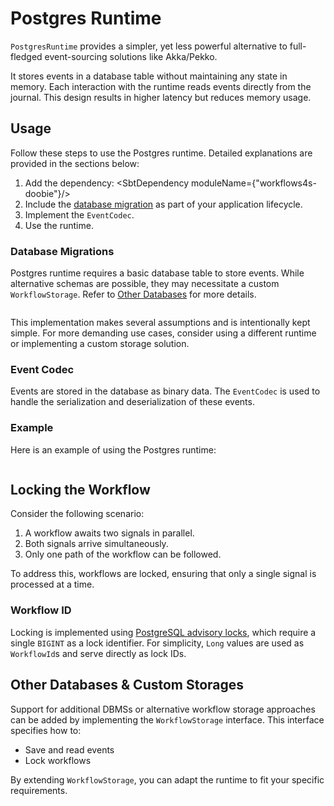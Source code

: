 

# Postgres Runtime

`PostgresRuntime` provides a simpler, yet less powerful alternative to full-fledged event-sourcing solutions like Akka/Pekko.

It stores events in a database table without maintaining any state in memory. Each interaction with the runtime reads events directly from the journal. This design results in higher latency but reduces memory usage.

## Usage

Follow these steps to use the Postgres runtime. Detailed explanations are provided in the sections below:

1. Add the dependency:
<SbtDependency moduleName={"workflows4s-doobie"}/>
2. Include the [database migration](https://github.com/business4s/workflows4s/tree/main/workflows4s-doobie/src/main/resources/schema) as part of your application lifecycle.
3. Implement the `EventCodec`.
4. Use the runtime.

### Database Migrations

Postgres runtime requires a basic database table to store events. While alternative schemas are possible, they may necessitate a custom `WorkflowStorage`. Refer to [Other Databases](#other-databases--custom-storages) for more details.

<!-- @formatter:off -->
```sql file=../../workflows4s-doobie/src/main/resources/schema/postgres-schema.sql start=doc_start end=doc_end
```
<!-- @formatter:on -->

This implementation makes several assumptions and is intentionally kept simple. For more demanding use cases, consider using a different runtime or implementing a custom storage solution.

### Event Codec

Events are stored in the database as binary data. The `EventCodec` is used to handle the serialization and deserialization of these events.

### Example

Here is an example of using the Postgres runtime:

```scala file=./main/scala/workflows4s/example/docs/doobie/PostgresExample.scala start=doc_start end=doc_end
```

## Locking the Workflow

Consider the following scenario:

1. A workflow awaits two signals in parallel.
2. Both signals arrive simultaneously.
3. Only one path of the workflow can be followed.

To address this, workflows are locked, ensuring that only a single signal is processed at a time.

### Workflow ID

Locking is implemented using [PostgreSQL advisory locks](https://www.postgresql.org/docs/current/explicit-locking.html#ADVISORY-LOCKS), which require a single `BIGINT` as a lock identifier. For simplicity, `Long` values are used as `WorkflowId`s and serve directly as lock IDs.

## Other Databases & Custom Storages

Support for additional DBMSs or alternative workflow storage approaches can be added by implementing the `WorkflowStorage` interface. This interface specifies how to:

- Save and read events
- Lock workflows

By extending `WorkflowStorage`, you can adapt the runtime to fit your specific requirements.
